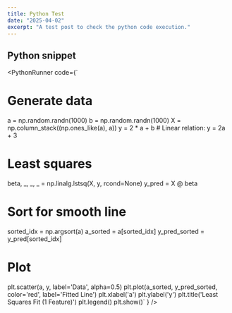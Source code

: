 ```yaml
---
title: Python Test
date: "2025-04-02"
excerpt: "A test post to check the python code execution."
---
```


## Python snippet

<PythonRunner code={`

# Generate data
a = np.random.randn(1000)
b = np.random.randn(1000)
X = np.column_stack((np.ones_like(a), a))
y = 2 * a + b  # Linear relation: y = 2a + 3

# Least squares
beta, _, _, _ = np.linalg.lstsq(X, y, rcond=None)
y_pred = X @ beta

# Sort for smooth line
sorted_idx = np.argsort(a)
a_sorted = a[sorted_idx]
y_pred_sorted = y_pred[sorted_idx]

# Plot
plt.scatter(a, y, label='Data', alpha=0.5)
plt.plot(a_sorted, y_pred_sorted, color='red', label='Fitted Line')
plt.xlabel('a')
plt.ylabel('y')
plt.title('Least Squares Fit (1 Feature)')
plt.legend()
plt.show()`
} />


<AutoHeightEmbed
  htmlPath="/posts/newfeature_test/testing1.html"
  className="mb-8 border"
/>







